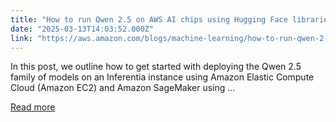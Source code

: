 ```yaml
---
title: "How to run Qwen 2.5 on AWS AI chips using Hugging Face libraries"
date: "2025-03-13T14:03:52.000Z"
link: "https://aws.amazon.com/blogs/machine-learning/how-to-run-qwen-2-5-on-aws-ai-chips-using-hugging-face-libraries/"
---
```


In this post, we outline how to get started with deploying the Qwen 2.5 family of models on&nbsp;an Inferentia instance using&nbsp;Amazon Elastic Compute Cloud (Amazon EC2) and Amazon SageMaker using ...

[Read more](https://aws.amazon.com/blogs/machine-learning/how-to-run-qwen-2-5-on-aws-ai-chips-using-hugging-face-libraries/)
